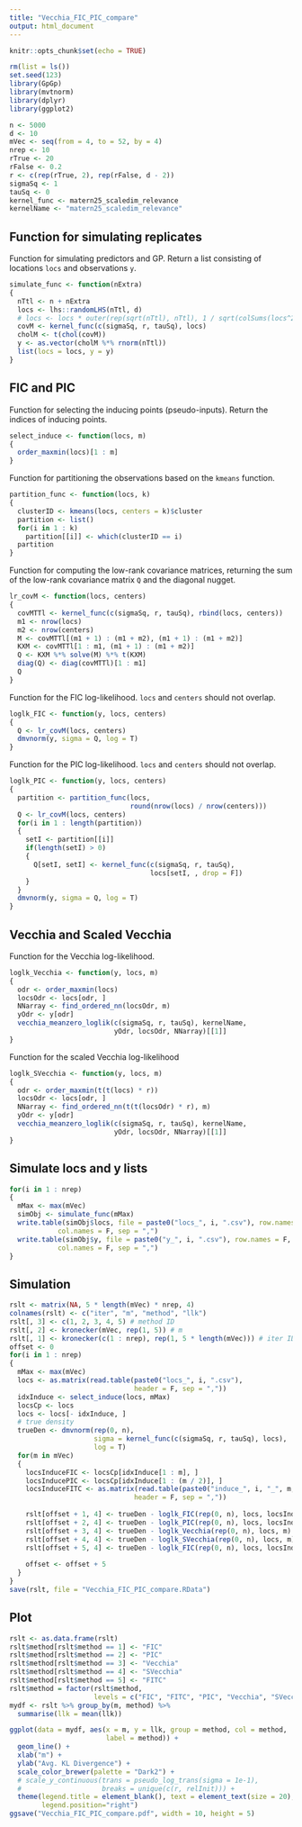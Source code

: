 ```yaml
---
title: "Vecchia_FIC_PIC_compare"
output: html_document
---
```


```r
knitr::opts_chunk$set(echo = TRUE)
```

```r
rm(list = ls())
set.seed(123)
library(GpGp)
library(mvtnorm)
library(dplyr)
library(ggplot2)

n <- 5000
d <- 10
mVec <- seq(from = 4, to = 52, by = 4)
nrep <- 10
rTrue <- 20
rFalse <- 0.2
r <- c(rep(rTrue, 2), rep(rFalse, d - 2))
sigmaSq <- 1
tauSq <- 0
kernel_func <- matern25_scaledim_relevance
kernelName <- "matern25_scaledim_relevance"
```

## Function for simulating replicates
Function for simulating predictors and GP. Return a list consisting of locations `locs` and observations `y`.
```r
simulate_func <- function(nExtra)
{
  nTtl <- n + nExtra
  locs <- lhs::randomLHS(nTtl, d)
  # locs <- locs * outer(rep(sqrt(nTtl), nTtl), 1 / sqrt(colSums(locs^2)))
  covM <- kernel_func(c(sigmaSq, r, tauSq), locs)
  cholM <- t(chol(covM))
  y <- as.vector(cholM %*% rnorm(nTtl))
  list(locs = locs, y = y)
}
```

## FIC and PIC
Function for selecting the inducing points (pseudo-inputs). Return the indices of inducing points.
```r
select_induce <- function(locs, m)
{
  order_maxmin(locs)[1 : m]
}
```
Function for partitioning the observations based on the `kmeans` function.
```r
partition_func <- function(locs, k)
{
  clusterID <- kmeans(locs, centers = k)$cluster
  partition <- list()
  for(i in 1 : k)
    partition[[i]] <- which(clusterID == i)
  partition
}
```
Function for computing the low-rank covariance matrices, returning the sum of the low-rank covariance matrix `Q` and the diagonal nugget.
```r
lr_covM <- function(locs, centers)
{
  covMTTl <- kernel_func(c(sigmaSq, r, tauSq), rbind(locs, centers))
  m1 <- nrow(locs)
  m2 <- nrow(centers)
  M <- covMTTl[(m1 + 1) : (m1 + m2), (m1 + 1) : (m1 + m2)]
  KXM <- covMTTl[1 : m1, (m1 + 1) : (m1 + m2)]
  Q <- KXM %*% solve(M) %*% t(KXM)
  diag(Q) <- diag(covMTTl)[1 : m1]
  Q
}
```
Function for the FIC log-likelihood. `locs` and `centers` should not overlap.
```r
loglk_FIC <- function(y, locs, centers)
{
  Q <- lr_covM(locs, centers)
  dmvnorm(y, sigma = Q, log = T)
}
```
Function for the PIC log-likelihood. `locs` and `centers` should not overlap.
```r
loglk_PIC <- function(y, locs, centers)
{
  partition <- partition_func(locs,
                              round(nrow(locs) / nrow(centers)))
  Q <- lr_covM(locs, centers)
  for(i in 1 : length(partition))
  {
    setI <- partition[[i]]
    if(length(setI) > 0)
    {
      Q[setI, setI] <- kernel_func(c(sigmaSq, r, tauSq), 
                                   locs[setI, , drop = F])
    }
  }
  dmvnorm(y, sigma = Q, log = T)
}
```

## Vecchia and Scaled Vecchia
Function for the Vecchia log-likelihood.
```r
loglk_Vecchia <- function(y, locs, m)
{
  odr <- order_maxmin(locs)
  locsOdr <- locs[odr, ]
  NNarray <- find_ordered_nn(locsOdr, m)
  yOdr <- y[odr]
  vecchia_meanzero_loglik(c(sigmaSq, r, tauSq), kernelName,
                          yOdr, locsOdr, NNarray)[[1]]
}
```
Function for the scaled Vecchia log-likelihood
```r
loglk_SVecchia <- function(y, locs, m)
{
  odr <- order_maxmin(t(t(locs) * r))
  locsOdr <- locs[odr, ]
  NNarray <- find_ordered_nn(t(t(locsOdr) * r), m)
  yOdr <- y[odr]
  vecchia_meanzero_loglik(c(sigmaSq, r, tauSq), kernelName, 
                          yOdr, locsOdr, NNarray)[[1]]
}
```

## Simulate locs and y lists
```r
for(i in 1 : nrep)
{
  mMax <- max(mVec)
  simObj <- simulate_func(mMax)
  write.table(simObj$locs, file = paste0("locs_", i, ".csv"), row.names = F, 
            col.names = F, sep = ",")
  write.table(simObj$y, file = paste0("y_", i, ".csv"), row.names = F, 
            col.names = F, sep = ",")
}
```

## Simulation
```r
rslt <- matrix(NA, 5 * length(mVec) * nrep, 4)
colnames(rslt) <- c("iter", "m", "method", "llk")
rslt[, 3] <- c(1, 2, 3, 4, 5) # method ID
rslt[, 2] <- kronecker(mVec, rep(1, 5)) # m
rslt[, 1] <- kronecker(c(1 : nrep), rep(1, 5 * length(mVec))) # iter ID
offset <- 0
for(i in 1 : nrep)
{
  mMax <- max(mVec)
  locs <- as.matrix(read.table(paste0("locs_", i, ".csv"), 
                               header = F, sep = ","))
  idxInduce <- select_induce(locs, mMax)
  locsCp <- locs
  locs <- locs[- idxInduce, ]
  # true density
  trueDen <- dmvnorm(rep(0, n),
                     sigma = kernel_func(c(sigmaSq, r, tauSq), locs),
                     log = T)
  for(m in mVec)
  {
    locsInduceFIC <- locsCp[idxInduce[1 : m], ]
    locsInducePIC <- locsCp[idxInduce[1 : (m / 2)], ]
    locsInduceFITC <- as.matrix(read.table(paste0("induce_", i, "_", m, ".csv"), 
                               header = F, sep = ","))
    
    rslt[offset + 1, 4] <- trueDen - loglk_FIC(rep(0, n), locs, locsInduceFIC)
    rslt[offset + 2, 4] <- trueDen - loglk_PIC(rep(0, n), locs, locsInducePIC)
    rslt[offset + 3, 4] <- trueDen - loglk_Vecchia(rep(0, n), locs, m)
    rslt[offset + 4, 4] <- trueDen - loglk_SVecchia(rep(0, n), locs, m)
    rslt[offset + 5, 4] <- trueDen - loglk_FIC(rep(0, n), locs, locsInduceFITC)
    
    offset <- offset + 5
  }
}
save(rslt, file = "Vecchia_FIC_PIC_compare.RData")
```

## Plot
```r
rslt <- as.data.frame(rslt)
rslt$method[rslt$method == 1] <- "FIC"
rslt$method[rslt$method == 2] <- "PIC"
rslt$method[rslt$method == 3] <- "Vecchia"
rslt$method[rslt$method == 4] <- "SVecchia"
rslt$method[rslt$method == 5] <- "FITC"
rslt$method = factor(rslt$method, 
                     levels = c("FIC", "FITC", "PIC", "Vecchia", "SVecchia"))
mydf <- rslt %>% group_by(m, method) %>% 
  summarise(llk = mean(llk))

ggplot(data = mydf, aes(x = m, y = llk, group = method, col = method, 
                        label = method)) +
  geom_line() +
  xlab("m") +
  ylab("Avg. KL Divergence") +
  scale_color_brewer(palette = "Dark2") +
  # scale_y_continuous(trans = pseudo_log_trans(sigma = 1e-1),
  #                    breaks = unique(c(r, relInit))) +
  theme(legend.title = element_blank(), text = element_text(size = 20),
        legend.position="right")
ggsave("Vecchia_FIC_PIC_compare.pdf", width = 10, height = 5)
```


















